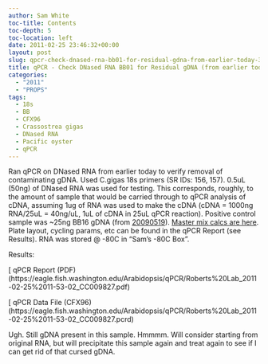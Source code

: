 ```yaml
---
author: Sam White
toc-title: Contents
toc-depth: 5
toc-location: left
date: 2011-02-25 23:46:32+00:00
layout: post
slug: qpcr-check-dnased-rna-bb01-for-residual-gdna-from-earlier-today-3
title: qPCR - Check DNased RNA BB01 for Residual gDNA (from earlier today)
categories:
  - "2011"
  - "PROPS"
tags:
  - 18s
  - BB
  - CFX96
  - Crassostrea gigas
  - DNased RNA
  - Pacific oyster
  - qPCR
---
```


Ran qPCR on DNased RNA from earlier today to verify removal of contaminating gDNA. Used C.gigas 18s primers (SR IDs: 156, 157). 0.5uL (50ng) of DNased RNA was used for testing. This corresponds, roughly, to the amount of sample that would be carried through to qPCR analysis of cDNA, assuming 1ug of RNA was used to make the cDNA (cDNA = 1000ng RNA/25uL = 40ng/uL, 1uL of cDNA in 25uL qPCR reaction). Positive control sample was ~25ng BB16 gDNA (from [20090519](/Sam%27s+Working+Notebook+Jan-May+2009#sjw20090519)). [Master mix calcs are here](https://eagle.fish.washington.edu/Arabidopsis/Notebook%20Workup%20Files/20110225-01.jpg). Plate layout, cycling params, etc can be found in the qPCR Report (see Results). RNA was stored @ -80C in "Sam's -80C Box".

Results:

[ qPCR Report (PDF)(https://eagle.fish.washington.edu/Arabidopsis/qPCR/Roberts%20Lab_2011-02-25%2011-53-02_CC009827.pdf)

[ qPCR Data File (CFX96)(https://eagle.fish.washington.edu/Arabidopsis/qPCR/Roberts%20Lab_2011-02-25%2011-53-02_CC009827.pcrd)

Ugh. Still gDNA present in this sample. Hmmmm. Will consider starting from original RNA, but will precipitate this sample again and treat again to see if I can get rid of that cursed gDNA.
